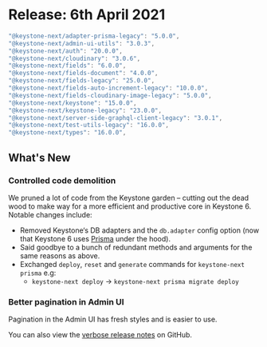
# Release: 6th April 2021

```typescript
"@keystone-next/adapter-prisma-legacy": "5.0.0",
"@keystone-next/admin-ui-utils": "3.0.3",
"@keystone-next/auth": "20.0.0",
"@keystone-next/cloudinary": "3.0.6",
"@keystone-next/fields": "6.0.0",
"@keystone-next/fields-document": "4.0.0",
"@keystone-next/fields-legacy": "25.0.0",
"@keystone-next/fields-auto-increment-legacy": "10.0.0",
"@keystone-next/fields-cloudinary-image-legacy": "5.0.0",
"@keystone-next/keystone": "15.0.0",
"@keystone-next/keystone-legacy": "23.0.0",
"@keystone-next/server-side-graphql-client-legacy": "3.0.1",
"@keystone-next/test-utils-legacy": "16.0.0",
"@keystone-next/types": "16.0.0",
```

## What's New

### Controlled code demolition <Emoji symbol="🏗️" alt="Construction crane"/> <Emoji symbol="👷‍♀️" alt="Female with work hat"/>

We pruned a lot of code from the Keystone garden – cutting out the dead wood to make way for a more efficient and productive core in Keystone 6. Notable changes include:

- Removed Keystone‘s DB adapters and the `db.adapter` config option (now that Keystone 6 uses [Prisma](https://www.prisma.io/) under the hood).
- Said goodbye to a bunch of redundant methods and arguments for the same reasons as above.
- Exchanged `deploy`, `reset` and `generate` commands for `keystone-next prisma` e.g:
  - `keystone-next deploy` -> `keystone-next prisma migrate deploy`

### Better pagination in Admin UI <Emoji symbol="✨" alt="Sparkle"/>

Pagination in the Admin UI has fresh styles and is easier to use.

You can also view the [verbose release notes](https://github.com/keystonejs/keystone/releases/tag/2021-04-06) on GitHub.

